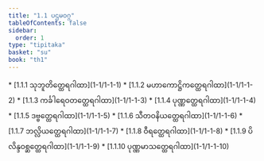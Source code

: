 ```yaml
---
title: "1.1 ပဌမဝဂ္ဂ"
tableOfContents: false
sidebar:
  order: 1
type: "tipitaka"
basket: "su"
book: "th1"
---
```



<DynamicBreadcrumb />



<TableOfContents book="th1" section="1.1">
* [1.1.1 သုဘူတိတ္ထေရဂါထာ](1-1/1-1-1)
* [1.1.2 မဟာကောဋ္ဌိကတ္ထေရဂါထာ](1-1/1-1-2)
* [1.1.3 ကင်္ခါရေဝတတ္ထေရဂါထာ](1-1/1-1-3)
* [1.1.4 ပုဏ္ဏတ္ထေရဂါထာ](1-1/1-1-4)
* [1.1.5 ဒဗ္ဗတ္ထေရဂါထာ](1-1/1-1-5)
* [1.1.6 သီတဝနိယတ္ထေရဂါထာ](1-1/1-1-6)
* [1.1.7 ဘလ္လိယတ္ထေရဂါထာ](1-1/1-1-7)
* [1.1.8 ဝီရတ္ထေရဂါထာ](1-1/1-1-8)
* [1.1.9 ပိလိန္ဒဝစ္ဆတ္ထေရဂါထာ](1-1/1-1-9)
* [1.1.10 ပုဏ္ဏမာသတ္ထေရဂါထာ](1-1/1-1-10)
</TableOfContents>